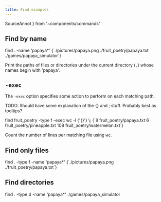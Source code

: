 ```yaml
---
title: Find examples
---
```

  SourceAnnot
} from '~components/commands'

## Find by name

<CommandSession>
<Command>find <Kw kw={1}>.</Kw> -name 'papaya*'</Command>
<CommandOutput>{`./pictures/papaya.png
./fruit_poetry/papaya.txt
./games/papaya_simulator`}
</CommandOutput>
</CommandSession>

Print the paths of files or directories under <Kw kw={1}>the current directory (`.`)</Kw> whose names begin with 'papaya'.

## `-exec`

The `-exec` option specifies some action to perform on each matching path.

TODO: Should have some explanation of the {} and \; stuff. Probably best as tooltips?

<CommandSession>
<Command>find fruit_poetry -type f -exec wc -l <SourceAnnot
  text={'`{}` is a placeholder representing the filename being processed'}
  >{'{}'}</SourceAnnot> \;</Command>
<CommandOutput>{`8 fruit_poetry/papaya.txt
6 fruit_poetry/pineapple.txt
108 fruit_poetry/watermelon.txt`}
</CommandOutput>
</CommandSession>

<Gloss>Count the number of lines per matching file using <kbd>wc</kbd>.
</Gloss>

## Find only files

<CommandSession>
<Command>find . -type f -name 'papaya*'</Command>
<CommandOutput>{`./pictures/papaya.png
./fruit_poetry/papaya.txt`}
</CommandOutput>
</CommandSession>

## Find directories

<CommandSession>
<Command>find . -type d -name 'papaya*'</Command>
<CommandOutput>./games/papaya_simulator
</CommandOutput>
</CommandSession>
